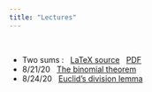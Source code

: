 ```yaml
---
title: "Lectures"
---
```


<br>

- Two sums : &nbsp; [LaTeX source](lectures/twosums.tex) &nbsp; [PDF](lectures/twosums.pdf)
- 8/21/20 &nbsp; [The binomial theorem](lectures/binomthm.pdf)
- 8/24/20 &nbsp; [Euclid's division lemma](lectures/divlemma.pdf)

